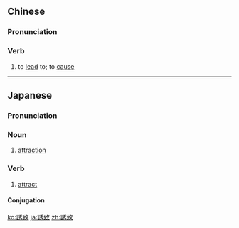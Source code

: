{{also|诱致}}
==Chinese==
{{zh-forms|s=诱致}}

===Pronunciation===
{{zh-pron
|m=yòuzhì
|c=jau5 zi3
|cat=verb
}}

===Verb===
{{zh-verb}}

# to [[lead]] to; to [[cause]]

----

==Japanese==
{{ja-kanjitab|ゆう|ち|yomi=on}}

===Pronunciation===
{{ja-pron|ゆうち|y=on}}

===Noun===
{{ja-noun|ゆうち}}

# [[attraction]]

===Verb===
{{ja-verb-suru|tr=trans|ゆうち}}

# [[attract]]

====Conjugation====
{{ja-suru|ゆうち}}

[[ko:誘致]]
[[ja:誘致]]
[[zh:誘致]]